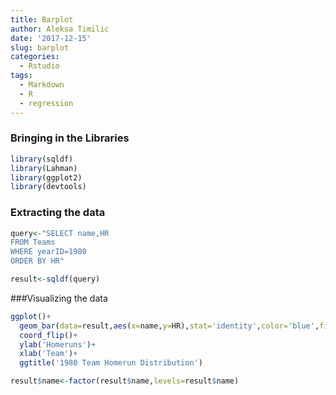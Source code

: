 ```yaml
---
title: Barplot
author: Aleksa Timilic
date: '2017-12-15'
slug: barplot
categories:
  - Rstudio
tags:
  - Markdown
  - R
  - regression
---
```

### Bringing in the Libraries
```r
library(sqldf)
library(Lahman)
library(ggplot2)
library(devtools)
```

### Extracting the data
```r
query<-"SELECT name,HR
FROM Teams
WHERE yearID=1980
ORDER BY HR"

result<-sqldf(query)
```


###Visualizing the data
```r
ggplot()+
  geom_bar(data=result,aes(x=name,y=HR),stat='identity',color='blue',fill='white')+
  coord_flip()+
  ylab('Homeruns')+
  xlab('Team')+
  ggtitle('1980 Team Homerun Distribution')

result$name<-factor(result$name,levels=result$name)
```

